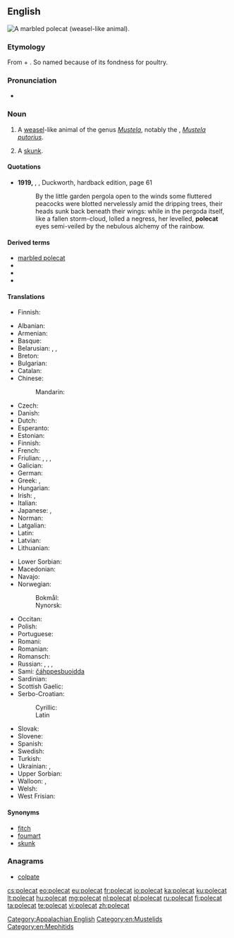 ==English==
[[Image:Marbled polecat.jpg|thumb|right|A [[marbled polecat]] (weasel-like animal).]]
{{wikipedia}}

===Etymology===
From {{etyl|frm|en}} {{term|pole||hen|lang=frm}} + {{term|cat|lang=en}}. So named because of its fondness for poultry.

===Pronunciation===
* {{IPA|/ˈpəʊlkæt/|lang=en}}

===Noun===
{{en-noun}}

# A [[weasel]]-like animal of the genus ''[[Mustela]]'', notably the {{vern|European polecat}}, ''[[Mustela putorius]]''.
# {{context|US|dialect|lang=en}} A [[skunk]].

====Quotations====
* '''1919,''' {{w|Ronald Firbank}}, ''{{w|Valmouth}}'', Duckworth, hardback edition, page 61
*: By the little garden pergola open to the winds some fluttered peacocks were blotted nervelessly amid the dripping trees, their heads sunk back beneath their wings: while in the pergoda itself, like a fallen storm-cloud, lolled a negress, her levelled, '''polecat''' eyes semi-veiled by the nebulous alchemy of the rainbow.

====Derived terms====
* [[marbled polecat]]
* {{vern|steppe polecat}}
* {{vern|striped polecat}}
* {{vern|European polecat}}

====Translations====
{{trans-top|weasel of the genus ''Mustela''}}
* Finnish: {{t|fi|kärppä}}
{{trans-mid}}
{{trans-bottom}}

{{trans-top|''Mustela putorius''}}
* Albanian: {{t|sq|qelbësi}}
* Armenian: {{t|hy|ժանտաքիս}}
* Basque: {{t|eu|ipurtats}}
* Belarusian: {{t|be|тхор лясны|m|tr=txor ljasný}}, {{t|be|тхор чорны|m|tr=txor čórny}}, {{t|be|тхор|m|tr=txor|sc=Cyrl}}
* Breton: {{t|br|pudask}}
* Bulgarian: {{t+|bg|прът|tr=prăt|f}}
* Catalan: {{t+|ca|turó}}
* Chinese:
*: Mandarin: {{t+|cmn|艾虎|tr=àihǔ|sc=Hani}}
* Czech: {{t+|cs|tchoř|m}}
* Danish: {{t|da|ilder|c}}
* Dutch: {{t+|nl|bunzing|m}}
* Esperanto: {{t|eo|putoro}}
* Estonian: {{t|et|tuhkur}}
* Finnish: {{t+|fi|hilleri}}
* French: {{t+|fr|putois|m}}
* Friulian: {{t|fur|puçul}}, {{t|fur|pufe}}, {{t|fur|pudîs}}, {{t|fur|spuç}}
* Galician: {{t+|gl|tourón}}
* German: {{t+|de|Iltis|m}}
* Greek: {{t|el|οζοϊκτίς}}, {{t|el|βρωμοκούναβο}}
* Hungarian: {{t+|hu|görény}}
* Irish: {{t|ga|cat coille|m}}, {{t|ga|toghán|m}}
* Italian: {{t|it|puzzola|f}}
* Japanese: {{t|ja|ケナガイタチ|tr=kenagaitachi|sc=Jpan}}, {{t|ja|ヨーロッパケナガイタチ|tr=Yōroppa kenagaitachi|sc=Jpan}}
* Norman: {{t|nrf|putouais|m}}
* Latgalian: {{t|ltg|saskys|m}}
* Latin: {{t|la|mustella}}
* Latvian: {{t|lv|sesks}}
* Lithuanian: {{t+|lt|šeškas}}
{{trans-mid}}
* Lower Sorbian: {{t|dsb|twoŕ}}
* Macedonian: {{t|mk|обичен твор|tr=običen tvor}}
* Navajo: {{t|nv|tó wónaanídę́ę́ʼ dlǫ́ʼii}}
* Norwegian:
*: Bokmål: {{t|nb|ilder|m}}
*: Nynorsk: {{t|nn|ilder|m}}
* Occitan: {{t|oc|catpudre}}
* Polish: {{t+|pl|tchórz}}
* Portuguese: {{t|pt|toirão}}
* Romani: {{t|rom|mutsa-kandini|f}}
* Romanian: {{t+|ro|dihor}}
* Romansch: {{t|rm|telpi}}
* Russian: {{t+|ru|хорёк|m}}, {{t+|ru|хорь|m}}, {{t|ru|хорь чёрный|m}}, {{t|ru|хорь лесно́й|m}}
* Sami: [[čáhppesbuoidda]]<!--sic, Sami is several languages-->
* Sardinian: {{t|sc|pùtzola}}
* Scottish Gaelic: {{t|gd|feòcallan}}
* Serbo-Croatian:
*: Cyrillic: {{t|sh|твор|m|sc=Cyrl}}
*: Latin {{t+|sh|tvor|m|sc=Latn}}
* Slovak: {{t|sk|tchor obyčajný}}
* Slovene: {{t+|sl|dihur|m}}
* Spanish: {{t|es|turón|m}}
* Swedish: {{t+|sv|iller}}
* Turkish: {{t+|tr|kokarca}}
* Ukrainian: {{t|uk|тхiр лiсовий|m|tr=txir lisovýj}}, {{t|uk|тхiр чорний|m|tr=txir čórnyj}}
* Upper Sorbian: {{t|hsb|tchór}}
* Walloon: {{t+|wa|vexhåd}}, {{t+|wa|vexhoes|m}}
* Welsh: {{t|cy|ffwlbart}}
* West Frisian: {{t|fy|murd}}
{{trans-bottom}}

{{trans-see|skunk}}

====Synonyms====
* [[fitch]]
* [[foumart]]
* [[skunk]] {{qualifier|US, regional}}

===Anagrams===
* [[colpate#English|colpate]]

[[Category:Appalachian English]]
[[Category:en:Mustelids]]
[[Category:en:Mephitids]]

[[cs:polecat]]
[[eo:polecat]]
[[eu:polecat]]
[[fr:polecat]]
[[io:polecat]]
[[ka:polecat]]
[[ku:polecat]]
[[lt:polecat]]
[[hu:polecat]]
[[mg:polecat]]
[[nl:polecat]]
[[pl:polecat]]
[[ru:polecat]]
[[fi:polecat]]
[[ta:polecat]]
[[te:polecat]]
[[vi:polecat]]
[[zh:polecat]]